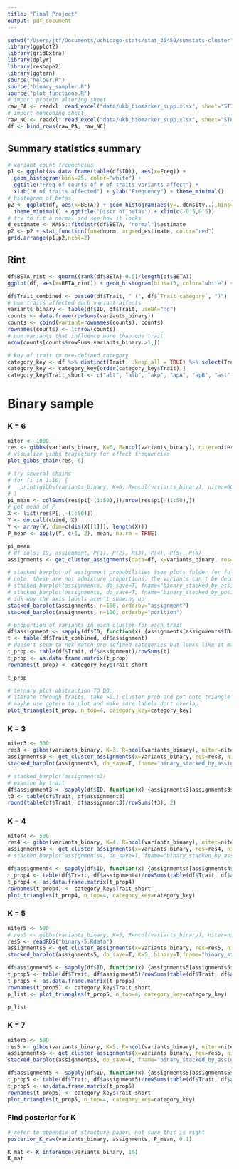 ```yaml
---
title: "Final Project"
output: pdf_document
---
```


```r
setwd("/Users/jtf/Documents/uchicago-stats/stat_35450/sumstats-cluster")
library(ggplot2)
library(gridExtra)
library(dplyr)
library(reshape2)
library(ggtern)
source("helper.R")
source("binary_sampler.R")
source("plot_functions.R")
# import protein altering sheet
raw_PA <- readxl::read_excel("data/ukb_biomarker_supp.xlsx", sheet="ST7", skip=1)
# import noncoding sheet
raw_NC <- readxl::read_excel("data/ukb_biomarker_supp.xlsx", sheet="ST8", skip=1)
df <- bind_rows(raw_PA, raw_NC)
```

## Summary statistics summary
```r
# variant count frequencies
p1 <- ggplot(as.data.frame(table(df$ID)), aes(x=Freq)) + 
  geom_histogram(bins=25, color="white") + 
  ggtitle("Freq of counts of # of traits variants affect") + 
  xlab("# of traits affected") + ylab("Frequency") + theme_minimal()
# histogram of betas
p2 <- ggplot(df, aes(x=BETA)) + geom_histogram(aes(y=..density..),bins=100,color="white") + 
  theme_minimal() + ggtitle("Distr of betas") + xlim(c(-0.5,0.5))
# try to fit a normal and see how it looks
d_estimate <- MASS::fitdistr(df$BETA, "normal")$estimate 
p2 <- p2 + stat_function(fun=dnorm, args=d_estimate, color="red")
grid.arrange(p1,p2,ncol=2)
```

## Rint
```r
df$BETA_rint <- qnorm((rank(df$BETA)-0.5)/length(df$BETA))
ggplot(df, aes(x=BETA_rint)) + geom_histogram(bins=15, color="white") + theme_minimal() + ggtitle("PA")
```

```r
df$Trait_combined <- paste0(df$Trait, " (", df$`Trait category`, ")")
# num traits affected each variant affects
variants_binary <- table(df$ID, df$Trait, useNA="no")
counts <- data.frame(rowSums(variants_binary))
counts <- cbind(variant=rownames(counts), counts)
rownames(counts) <- 1:nrow(counts)
# num variants that influence more than one trait
nrow(counts[counts$rowSums.variants_binary.>1,])

# key of trait to pre-defined category
category_key <- df %>% distinct(Trait, .keep_all = TRUE) %>% select(Trait, `Trait category`)
category_key <- category_key[order(category_key$Trait),]
category_key$Trait_short <- c("alt", "alb", "akp", "apA", "apB", "ast", "astalt", "crp", "cal", "chol", "crea", "creaU", "cysC", "dbili", "eGFR", "ggt", "glu", "HbA1c", "HDL", "IGF1", "LDL", "LpA", "malbU", "nalb", "phos", "potU", "SHBG", "sodU", "test", "tbili", "tprot", "trig", "urate", "urea", "vitD")
```

# Binary sample

### K = 6
```r
niter <- 1000
res <- gibbs(variants_binary, K=6, R=ncol(variants_binary), niter=niter)
# visualize gibbs trajectory for effect frequencies
plot_gibbs_chain(res, 6)
```


```r
# try several chains
# for (i in 1:10) {
#   print(gibbs(variants_binary, K=6, R=ncol(variants_binary), niter=60)$pi[60,])
# }
pi_mean <- colSums(res$pi[-(1:50),])/nrow(res$pi[-(1:50),])
# get mean of P
X <- list(res$P[,,-(1:50)])
Y <- do.call(cbind, X)
Y <- array(Y, dim=c(dim(X[[1]]), length(X)))
P_mean <- apply(Y, c(1, 2), mean, na.rm = TRUE)
```


```r
pi_mean
# df cols: ID, assignment, P(1), P(2), P(3), P(4), P(5), P(6)
assignments <- get_cluster_assignments(data=df, x=variants_binary, res=res, niter=niter)
```

```r
# stacked barplot of assignment probabilities (see plots folder for full plot)
# note: these are not admixture proportions, the variants can't be decomposed into something analagous to loci
# stacked_barplot(assignments, do_save=T, fname="binary_stacked_by_assignment.png", orderby="assignment") # takes a moment to run
# stacked_barplot(assignments, do_save=T, fname="binary_stacked_by_position.png", orderby="position") # takes a moment to run
# idk why the axis labels aren't showing up
stacked_barplot(assignments, n=100, orderby="assignment")
stacked_barplot(assignments, n=100, orderby="position")
```

```r
# proportion of variants in each cluster for each trait
df$assignment <- sapply(df$ID, function(x) {assignments[assignments$ID==x, ]$assignment})
t <- table(df$Trait_combined, df$assignment)
# doesn't seem to nec match pre-defined categories but looks like it makes biological sense...
t_prop <- table(df$Trait, df$assignment)/rowSums(t)
t_prop <- as.data.frame.matrix(t_prop)
rownames(t_prop) <- category_key$Trait_short

t_prop
```

```r
# ternary plot abstraction TO DO:
# iterate through traits, take >0.1 cluster prob and put onto triangle
# maybe use ggtern to plot and make sure labels dont overlap
plot_triangles(t_prop, n_top=4, category_key=category_key)
```

### K = 3
```r
niter3 <- 500
res3 <- gibbs(variants_binary, K=3, R=ncol(variants_binary), niter=niter3)
assignments3 <- get_cluster_assignments(x=variants_binary, res=res3, niter=niter3)
stacked_barplot(assignments3, do_save=T, fname="binary_stacked_by_assignment_k=3.png", orderby="assignment") # takes a moment to run
```
```r
# stacked_barplot(assignments3)
# examine by trait
df$assignment3 <- sapply(df$ID, function(x) {assignments3[assignments3$ID==x, ]$assignment})
t3 <- table(df$Trait, df$assignment3)
round(table(df$Trait, df$assignment3)/rowSums(t3), 2)
```

### K = 4
```r
niter4 <- 500
res4 <- gibbs(variants_binary, K=4, R=ncol(variants_binary), niter=niter4)
assignments4 <- get_cluster_assignments(x=variants_binary, res=res4, niter=niter4)
# stacked_barplot(assignments4, do_save=T, fname="binary_stacked_by_assignment_k=4.png", orderby="assignment") # takes a moment to run
```

```r
df$assignment4 <- sapply(df$ID, function(x) {assignments4[assignments4$ID==x, ]$assignment})
t_prop4 <- table(df$Trait, df$assignment4)/rowSums(table(df$Trait, df$assignment4))
t_prop4 <- as.data.frame.matrix(t_prop4)
rownames(t_prop4) <- category_key$Trait_short
plot_triangles(t_prop4, n_top=4, category_key=category_key)
```

### K = 5
```r
niter5 <- 500
# res5 <- gibbs(variants_binary, K=5, R=ncol(variants_binary), niter=niter5)
res5 <- readRDS("binary-5.Rdata")
assignments5 <- get_cluster_assignments(x=variants_binary, res=res5, niter=niter5)
stacked_barplot(assignments5, do_save=T, K=5, binary=T,fname="binary_stacked_by_assignment_k=5.png", orderby="assignment") # takes a moment to run
```

```r
df$assignment5 <- sapply(df$ID, function(x) {assignments5[assignments5$ID==x, ]$assignment})
t_prop5 <- table(df$Trait, df$assignment5)/rowSums(table(df$Trait, df$assignment5))
t_prop5 <- as.data.frame.matrix(t_prop5)
rownames(t_prop5) <- category_key$Trait_short
p_list <- plot_triangles(t_prop5, n_top=4, category_key=category_key)
```

```r
p_list
```

### K = 7
```r
niter5 <- 500
res5 <- gibbs(variants_binary, K=5, R=ncol(variants_binary), niter=niter5)
assignments5 <- get_cluster_assignments(x=variants_binary, res=res5, niter=niter5)
stacked_barplot(assignments5, do_save=T, fname="binary_stacked_by_assignment_k=5.png", orderby="assignment") # takes a moment to run
```

```r
df$assignment5 <- sapply(df$ID, function(x) {assignments5[assignments5$ID==x, ]$assignment})
t_prop5 <- table(df$Trait, df$assignment5)/rowSums(table(df$Trait, df$assignment5))
t_prop5 <- as.data.frame.matrix(t_prop5)
rownames(t_prop5) <- category_key$Trait_short
plot_triangles(t_prop5, n_top=4, category_key=category_key)
```



### Find posterior for K
```r
# refer to appendix of structure paper, not sure this is right
posterior_K_raw(variants_binary, assignments, P_mean, 0.1)

K_mat <- K_inference(variants_binary, 10)
K_mat
```


